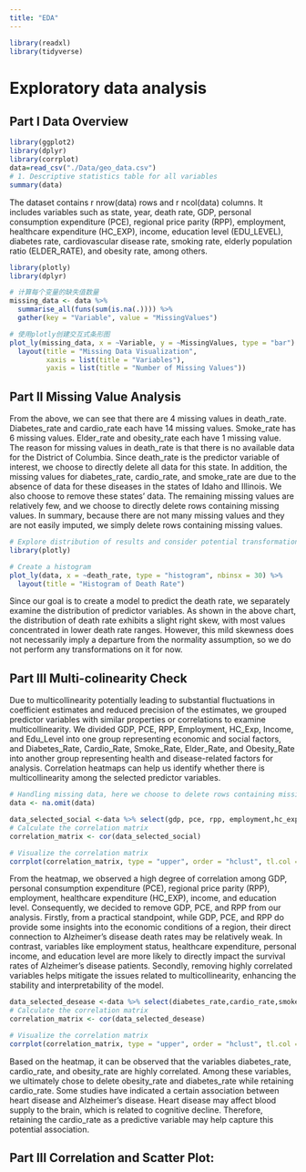 ```yaml
---
title: "EDA"
---
```


```r
library(readxl)
library(tidyverse)
```

# Exploratory data analysis

## Part I Data Overview

```r
library(ggplot2)
library(dplyr)
library(corrplot)
data=read_csv("./Data/geo_data.csv")
# 1. Descriptive statistics table for all variables
summary(data)
```

The dataset contains r nrow(data) rows and r ncol(data) columns. It includes variables such as state, year, death rate, GDP, personal consumption expenditure (PCE), regional price parity (RPP), employment, healthcare expenditure (HC_EXP), income, education level (EDU_LEVEL), diabetes rate, cardiovascular disease rate, smoking rate, elderly population ratio (ELDER_RATE), and obesity rate, among others.




```r
library(plotly)
library(dplyr)

# 计算每个变量的缺失值数量
missing_data <- data %>% 
  summarise_all(funs(sum(is.na(.)))) %>% 
  gather(key = "Variable", value = "MissingValues")

# 使用plotly创建交互式条形图
plot_ly(missing_data, x = ~Variable, y = ~MissingValues, type = "bar") %>%
  layout(title = "Missing Data Visualization",
         xaxis = list(title = "Variables"),
         yaxis = list(title = "Number of Missing Values"))

```

## Part II Missing Value Analysis

From the above, we can see that there are 4 missing values in death_rate. Diabetes_rate and cardio_rate each have 14 missing values. Smoke_rate has 6 missing values. Elder_rate and obesity_rate each have 1 missing value. The reason for missing values in death_rate is that there is no available data for the District of Columbia. Since death_rate is the predictor variable of interest, we choose to directly delete all data for this state. In addition, the missing values for diabetes_rate, cardio_rate, and smoke_rate are due to the absence of data for these diseases in the states of Idaho and Illinois. We also choose to remove these states' data. The remaining missing values are relatively few, and we choose to directly delete rows containing missing values. In summary, because there are not many missing values and they are not easily imputed, we simply delete rows containing missing values.


```r
# Explore distribution of results and consider potential transformations
library(plotly)

# Create a histogram
plot_ly(data, x = ~death_rate, type = "histogram", nbinsx = 30) %>%
  layout(title = "Histogram of Death Rate")
```

Since our goal is to create a model to predict the death rate, we separately examine the distribution of predictor variables. As shown in the above chart, the distribution of death rate exhibits a slight right skew, with most values concentrated in lower death rate ranges. However, this mild skewness does not necessarily imply a departure from the normality assumption, so we do not perform any transformations on it for now.


## Part III Multi-colinearity Check

Due to multicollinearity potentially leading to substantial fluctuations in coefficient estimates and reduced precision of the estimates, we grouped predictor variables with similar properties or correlations to examine multicollinearity. We divided GDP, PCE, RPP, Employment, HC_Exp, Income, and Edu_Level into one group representing economic and social factors, and Diabetes_Rate, Cardio_Rate, Smoke_Rate, Elder_Rate, and Obesity_Rate into another group representing health and disease-related factors for analysis. Correlation heatmaps can help us identify whether there is multicollinearity among the selected predictor variables.

```r
# Handling missing data, here we choose to delete rows containing missing values.
data <- na.omit(data)
```

```r
data_selected_social <-data %>% select(gdp, pce, rpp, employment,hc_exp,income,edu_level)
# Calculate the correlation matrix
correlation_matrix <- cor(data_selected_social)

# Visualize the correlation matrix
corrplot(correlation_matrix, type = "upper", order = "hclust", tl.col = "black", tl.srt = 45)
```

From the heatmap, we observed a high degree of correlation among GDP, personal consumption expenditure (PCE), regional price parity (RPP), employment, healthcare expenditure (HC_EXP), income, and education level. Consequently, we decided to remove GDP, PCE, and RPP from our analysis. Firstly, from a practical standpoint, while GDP, PCE, and RPP do provide some insights into the economic conditions of a region, their direct connection to Alzheimer's disease death rates may be relatively weak. In contrast, variables like employment status, healthcare expenditure, personal income, and education level are more likely to directly impact the survival rates of Alzheimer's disease patients. Secondly, removing highly correlated variables helps mitigate the issues related to multicollinearity, enhancing the stability and interpretability of the model. 

```r
data_selected_desease <-data %>% select(diabetes_rate,cardio_rate,smoke_rate,elder_rate,obesity_rate)
# Calculate the correlation matrix
correlation_matrix <- cor(data_selected_desease)

# Visualize the correlation matrix
corrplot(correlation_matrix, type = "upper", order = "hclust", tl.col = "black", tl.srt = 45)
```

Based on the heatmap, it can be observed that the variables diabetes_rate, cardio_rate, and obesity_rate are highly correlated. Among these variables, we ultimately chose to delete obesity_rate and diabetes_rate while retaining cardio_rate. Some studies have indicated a certain association between heart disease and Alzheimer's disease. Heart disease may affect blood supply to the brain, which is related to cognitive decline. Therefore, retaining the cardio_rate as a predictive variable may help capture this potential association.


## Part III Correlation and Scatter Plot:

```r

```





